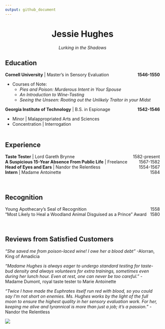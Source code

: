 ```yaml
---
output: github_document
---
```


<center> 
# Jessie Hughes 
*Lurking in the Shadows*
</center>

## Education
**Cornell University** | Master's in Sensory Evaluation [**1546-1550**]{style="float:right"}  

* Courses of Note: 
    * *Pies and Poison: Murderous Intent in Your Spouse*  
    * *An Introduction to Wine-Tasting*  
    * *Seeing the Unseen: Rooting out the Unlikely Traitor in your Midst* 


**Georgia Institute of Technology** | B.S. in Espionage [**1542-1546**]{style="float:right"}   

* Minor | Malappropriated Arts and Sciences  
* Concentration | Interrogation   
<br>

## Experience
**Taste Tester** | Lord Gareth Brynne [1582-present]{style="float:right"} 
<br>
**A Suspicious 15-Year Absence From Public Life** | Freelance [1567-1582]{style="float:right"}  
**Head of Eyes and Ears** | Nandor the Relentless [1554-1567]{style="float:right"}
<br>
**Intern** | Madame Antoinette [1584]{style="float:right"} 

<br>


## Recognition
Young Apothecary's Seal of Recognition [1558]{style="float:right"} 
<br>
"Most Likely to Heal a Woodland Animal Disguised as a Prince" Award [1580]{style="float:right"} 

<br>


## Reviews from Satisfied Customers

*"She saved me from poison-laced wine! I owe her a blood debt"* -Alorran, King of Amadicia

*"Madame Hughes is always eager to undergo standard testing for taste-bud density and always volunteers for extra trainings, sometimes even during her lunch hour. Even at rest, one can never be too careful."* -Madame Dumont, royal taste tester to Marie Antoinette

*"Twice I have made the Euphrates itself run red with blood, so you could say I'm not short on enemies. Ms. Hughes works by the light of the full moon to ensure the highest quality in her sensory evaluation work. For her, keeping me alive and tyrannical is more than just a job; it's a passion."* -Nandor the Relentless

![](https://i.ebayimg.com/images/g/A~sAAOSwYvJe-39m/s-l1600.jpg)



